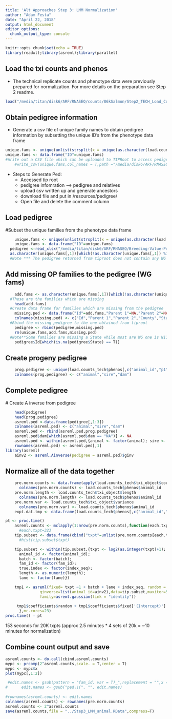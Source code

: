 ```yaml
---
title: 'Alt Approaches Step 3: LMM Normalization'
author: "Adam Festa"
date: "April 22, 2018"
output: html_document
editor_options: 
  chunk_output_type: console
---
```


```r
knitr::opts_chunk$set(echo = TRUE)
library(readxl);library(asreml);library(parallel)
```

## Load the txi counts and phenos 

* The technical replicate counts and phenotype data were previously prepared for normalization.  For more details on the preparation see Step 2 readme.

```r
load("/media/titan/disk6/ARF/RNASEQ/counts/86kSalmon/Step2_TECH_Load_Counts.RData")
```

## Obtain pedigree information

* Generate a csv file of unique family names to obtain pedigree information by subsetting the unique ID's from the phenotype data frame 

```r
unique.fams <- unique(unlist(strsplit(x = unique(as.character(load.counts_tech$phenos$fam_id)) , split = "x")))
unique.fams <- data.frame("ID"=unique.fams)
#Write out a CSV file which can be uploaded to TIPRoot to access pedigree
    #write_csv(unique.fams,col_names = T,path ="/media/disk6/ARF/RNASEQ/Breeding-Value-Prediction/disk6directory/resources/phenos/ufams.v2.csv")
```
* Steps to Generate Ped:
    * Accessed tip root
    * pedigree infomration --> pedigree and relatives
    *  upload csv written up and generate ancestors
    *  download file and put in /resources/pedigree/
    *  Open file and delete the comment column

## Load pedigree 
  #Subset the unique families from the phenotype data frame
```r
    unique.fams <- unique(unlist(strsplit(x = unique(as.character(load.counts_tech$phenos$fam_id)),split = "x")))
    unique.fams <- data.frame("ID"=unique.fams)
  pedigree <-read_xlsx("/media/titan/disk6/ARF/RNASEQ/Breeding-Value-Prediction/disk6directory/resources/pedigree/pedigree_2018_04_19_20_36_15.xlsx")
  as.character(unique.fams[,1])[which(!as.character(unique.fams[,1]) %in% as.character(pedigree$Id))]
  #Note *** The pedigree returned from tiproot does not contain any WG families
```
## Add missing OP families to the pedigree (WG fams)
```r
    add.fams <- as.character(unique.fams[,1])[which(!as.character(unique.fams[,1]) %in% as.character(pedigree$Id))]
  #These are the families which are missing
    head(add.fams)
  #Create data frame for families which are missing from the pedigree
    missing.ped <- data.frame("Id"=add.fams,"Parent 1"=NA,"Parent 2"=NA,"County"=NA,"State"=rep("WG",length(add.fams)))
    colnames(missing.ped) <- c("Id","Parent 1","Parent 2","County","State")
  #Rbind the missing pedigree to the one obtained from tiproot
    pedigree <- rbind(pedigree,missing.ped)
    rm(unique.fams,add.fams,missing.ped)
  #Note**Some families are missing a State while most are WG one is N11011..what's up with that?
    pedigree$Id[which(is.na(pedigree$State) == T)]
```
## Create progeny pedigree

```r
    prog.pedigree <- unique(load.counts_tech$phenos[,c("animal_id","p1","p2")])
    colnames(prog.pedigree) <- c("animal","sire","dam")
```
## Complete pedigree 
  # Create A inverse from pedigree
```r
    head(pedigree)
    head(prog.pedigree)
    asreml.ped <-data.frame(pedigree[,1:3])
    colnames(asreml.ped) <- c("animal","sire","dam")
    asreml.ped <- rbind(asreml.ped,prog.pedigree)
    asreml.ped$dam[which(asreml.ped$dam == "NA")] <- NA
    asreml.ped <- within(asreml.ped,{animal <- factor(animal); sire <- factor(sire); dam <- factor(dam)})
    rownames(asreml.ped) <- asreml.ped[,1]
library(asreml)
    ainv2 <- asreml.Ainverse(pedigree = asreml.ped)$ginv
```

## Normalize all of the data together
```r
    pre.norm.counts <- data.frame(apply(load.counts_tech$txi_object$counts,2,as.integer))
      colnames(pre.norm.counts) <- load.counts_tech$phenos$animal_id
    pre.norm.length <- load.counts_tech$txi_object$length
      colnames(pre.norm.length) <- load.counts_tech$phenos$animal_id
    pre.norm.var <- load.counts_tech$txi_object$variance
      colnames(pre.norm.var) <- load.counts_tech$phenos$animal_id
    expt.dat.tmp <- data.frame(load.counts_tech$phenos[,c("animal_id","fam_id","index_seq","batch","lane")],stringsAsFactors = T)
```

```r
pt <- proc.time()
    asreml.counts <- mclapply(1:nrow(pre.norm.counts),function(each.txpt){
      #each.txpt=323
    tip.subset <- data.frame(cbind("txpt"=unlist(pre.norm.counts[each.txpt,]),expt.dat.tmp,"length" = pre.norm.length[each.txpt,]))
      #hist(tip.subset$txpt)

    tip.subset <- within(tip.subset,{txpt <- log2(as.integer(txpt)+1); 
      animal_id <- factor(animal_id); 
      batch <- factor(batch);
      fam_id <- factor(fam_id); 
      true.index <- factor(index_seq); 
      length <- as.numeric(length);
      lane <- factor(lane)})

    tmp1 <- asreml(fixed= txpt ~1 + batch + lane + index_seq, random = ~ ped(animal_id,var=T,init=1),
               ginverse=list(animal_id=ainv2),data=tip.subset,maxiter=50,trace=F,
               family=asreml.gaussian(link = "identity"))
   
     tmp1$coefficients$random + tmp1$coefficients$fixed['(Intercept)']
      },mc.cores=23)
proc.time() - pt
```

153 seconds for 20K txpts (approx 2.5 minutes * 4 sets of 20k = ~10 minutes for normalization)


## Combine count output and save 
```r
asreml.counts <- do.call(cbind,asreml.counts)
mypc <- prcomp(2^asreml.counts,scale. = T,center = T)
mypc <- mypc$x
plot(mypc[,1:2])

 #edit.names <- gsub(pattern = "fam_id, var = T)_",replacement = "",x = rownames(asreml.counts))
#      edit.names <- gsub("ped\\(", "", edit.names)
    
#rownames(asreml.counts) <- edit.names
colnames(asreml.counts) <- rownames(pre.norm.counts)
asreml.counts <- 2^asreml.counts
save(asreml.counts,file = "../Step3_LMM_animal.RData",compress=T)
```